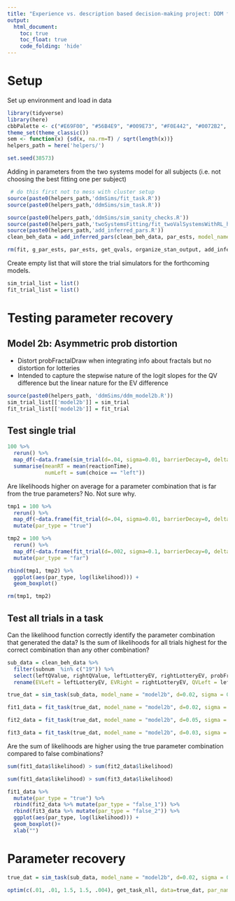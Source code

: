 ```yaml
---
title: "Experience vs. description based decision-making project: DDM fitting to subject data"
output: 
  html_document:
    toc: true
    toc_float: true
    code_folding: 'hide'
---
```


# Setup

Set up environment and load in data

```r
library(tidyverse)
library(here)
cbbPalette <- c("#E69F00", "#56B4E9", "#009E73", "#F0E442", "#0072B2", "#D55E00", "#CC79A7")
theme_set(theme_classic())
sem <- function(x) {sd(x, na.rm=T) / sqrt(length(x))}
helpers_path = here('helpers/')

set.seed(38573)
```

Adding in parameters from the two systems model for all subjects (i.e. not choosing the best fitting one per subject)

```r
 # do this first not to mess with cluster setup
source(paste0(helpers_path,'ddmSims/fit_task.R'))
source(paste0(helpers_path,'ddmSims/sim_task.R'))

source(paste0(helpers_path,'ddmSims/sim_sanity_checks.R'))
source(paste0(helpers_path,'twoSystemsFitting/fit_twoValSystemsWithRL_hierarchical.R'))
source(paste0(helpers_path,'add_inferred_pars.R'))
clean_beh_data = add_inferred_pars(clean_beh_data, par_ests, model_name="original")

rm(fit, g_par_ests, par_ests, get_qvals, organize_stan_output, add_inferred_pars, extract_var_for_stan)
```

Create empty list that will store the trial simulators for the forthcoming models.

```r
sim_trial_list = list()
fit_trial_list = list()
```


# Testing parameter recovery

## Model 2b: Asymmetric prob distortion

- Distort probFractalDraw when integrating info about fractals but no distortion for lotteries
- Intended to capture the stepwise nature of the logit slopes for the QV difference but the linear nature for the EV difference

```r
source(paste0(helpers_path, 'ddmSims/ddm_model2b.R'))
sim_trial_list[['model2b']] = sim_trial
fit_trial_list[['model2b']] = fit_trial
```

## Test single trial

```r
100 %>% 
  rerun() %>%
  map_df(~data.frame(sim_trial(d=.04, sigma=0.01, barrierDecay=0, delta=3, gamma=3, EVLeft = .7, EVRight = .2, QVLeft = .7, QVRight = .2, probFractalDraw = .4))) %>%
  summarise(meanRT = mean(reactionTime),
            numLeft = sum(choice == "left"))

```

Are likelihoods higher on average for a parameter combination that is far from the true parameters? No. Not sure why.

```r
tmp1 = 100 %>% 
  rerun() %>%
  map_df(~data.frame(fit_trial(d=.04, sigma=0.01, barrierDecay=0, delta=3, gamma=3, EVLeft = .7, EVRight = .2, QVLeft = .7, QVRight = .2, probFractalDraw = .4, choice = "left", reactionTime = .7))) %>%
  mutate(par_type = "true")
```

```r
tmp2 = 100 %>% 
  rerun() %>%
  map_df(~data.frame(fit_trial(d=.002, sigma=0.1, barrierDecay=0, delta=3, gamma=3, EVLeft = .7, EVRight = .2, QVLeft = .7, QVRight = .2, probFractalDraw = .4, choice = "left", reactionTime = .7))) %>%
  mutate(par_type = "far")
```

```r
rbind(tmp1, tmp2) %>%
  ggplot(aes(par_type, log(likelihood))) +
  geom_boxplot()
```

```r
rm(tmp1, tmp2)
```

## Test all trials in a task

Can the likelihood function correctly identify the parameter combination that generated the data? Is the sum of likelihoods for all trials highest for the correct combination than any other combination?

```r
sub_data = clean_beh_data %>%
  filter(subnum  %in% c("19")) %>%
  select(leftQValue, rightQValue, leftLotteryEV, rightLotteryEV, probFractalDraw, reactionTime, choiceLeft, subnum) %>%
  rename(EVLeft = leftLotteryEV, EVRight = rightLotteryEV, QVLeft = leftQValue, QVRight = rightQValue)
```

```r
true_dat = sim_task(sub_data, model_name = "model2b", d=0.02, sigma = 0.007, delta = 3, gamma = 3, barrierDecay = 0.004, epsilon = 0.03, nonDecisionTime = 0)
```

```r
fit1_data = fit_task(true_dat, model_name = "model2b", d=0.02, sigma = 0.007, delta = 3, gamma = 3, barrierDecay = 0.004, epsilon = 0.03, nonDecisionTime = 0)
```

```r
fit2_data = fit_task(true_dat, model_name = "model2b", d=0.05, sigma = 0.01, delta = 2, gamma = 2, barrierDecay = 0.001, epsilon = 0, nonDecisionTime = 0)
```

```r
fit3_data = fit_task(true_dat, model_name = "model2b", d=0.03, sigma = 0.01, delta = 3, gamma = 3, barrierDecay = 0, epsilon = 0.0004, nonDecisionTime = 0)
```

Are the sum of likelihoods are higher using the true parameter combination compared to false combinations?

```r
sum(fit1_data$likelihood) > sum(fit2_data$likelihood)
```

```r
sum(fit1_data$likelihood) > sum(fit3_data$likelihood)
```

```r
fit1_data %>%
  mutate(par_type = "true") %>%
  rbind(fit2_data %>% mutate(par_type = "false_1")) %>%
  rbind(fit3_data %>% mutate(par_type = "false_2")) %>%
  ggplot(aes(par_type, log(likelihood))) +
  geom_boxplot()+
  xlab("")
```

# Parameter recovery

```r
true_dat = sim_task(sub_data, model_name = "model2b", d=0.02, sigma = 0.007, delta = 3, gamma = 3, barrierDecay = 0.004, epsilon = 0.03, nonDecisionTime = 0)
```

```r
optim(c(.01, .01, 1.5, 1.5, .004), get_task_nll, data=true_dat, par_names = c("d", "sigma", "delta", "gamma", "epsilon"), model_name="model2b", method="L-BFGS-B", lower = c(0,0,1,1,0), upper = c(.5, 1, 5, 5, .1))
```

